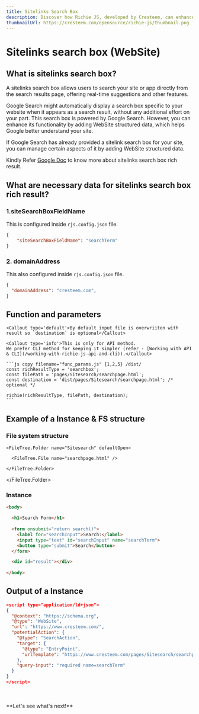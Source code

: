 ---
title: Sitelinks Search Box
description: Discover how Richie JS, developed by Cresteem, can enhance your website's search functionality. This guide will show you how to implement structured data for sitelinks search boxes, making it easier for users to find what they're looking for on your site.
thumbnailUrl: https://cresteem.com/opensource/richie-js/thumbnail.png
---

# Sitelinks search box (WebSite)

## What is sitelinks search box?
A sitelinks search box allows users to search your site or app directly from the search results page, offering real-time suggestions and other features.

Google Search might automatically display a search box specific to your website when it appears as a search result, without any additional effort on your part. This search box is powered by Google Search. However, you can enhance its functionality by adding WebSite structured data, which helps Google better understand your site.

If Google Search has already provided a sitelink search box for your site, you can manage certain aspects of it by adding WebSite structured data.

Kindly Refer [Google Doc](https://developers.google.com/search/docs/appearance/structured-data/sitelinks-searchbox) to know more about sitelinks search box rich result.


## What are necessary data for sitelinks search box rich result?
### 1.siteSearchBoxFieldName
This is configured inside `rjs.config.json` file.
```json copy filename="rjs.config.json"
{
	"siteSearchBoxFieldName": "searchTerm"
}
```
### 2. domainAddress
This also configured inside `rjs.config.json` file.
```json copy filename="rjs.config.json"
{
  "domainAddress": "cresteem.com",
}
```
    
## Function and parameters
    
    <Callout type='default'>By default input file is overwriiten with result so `destination` is optional</Callout>

    <Callout type='info'>This is only for API method.
    We prefer CLI method for keeping it simpler (refer - [Working with API & CLI](/working-with-richie-js-api-and-cli)).</Callout>

    ```js copy filename="func_params.js" {1,2,5} /dist/
    const richResultType = 'searchbox';
    const filePath = 'pages/Sitesearch/searchpage.html';
    const destination = 'dist/pages/Sitesearch/searchpage.html'; /* optional */
    
    richie(richResultType, filePath, destination);
    ```

## Example of a Instance & FS structure

### File system structure
<FileTree>
  <FileTree.Folder name="pages" defaultOpen>
    
    <FileTree.Folder name="Sitesearch" defaultOpen>

      <FileTree.File name="searchpage.html" />
    
    </FileTree.Folder>
  
  </FileTree.Folder>
</FileTree>


### Instance

```html copy filename="search.html" /searchTerm/ {7}
<body>  

  <h1>Search Form</h1>
	
  <form onsubmit="return search()">
    <label for="searchInput">Search:</label>
    <input type="text" id="searchInput" name="searchTerm">
    <button type="submit">Search</button>
  </form>

  <div id="result"></div>
  
</body>
```


## Output of a Instance

```json filename="search.html" copy
<script type="application/ld+json">
{
  "@context": "https://schema.org",
  "@type": "WebSite",
  "url": "https://www.cresteem.com/",
  "potentialAction": {
    "@type": "SearchAction",
    "target": {
      "@type": "EntryPoint",
      "urlTemplate": "https://www.cresteem.com/pages/Sitesearch/searchpage?q={searchTerm}"
    },
    "query-input": "required name=searchTerm"
  }
}
</script>
```
<br/>
<br/>
**Let's see what's next!**